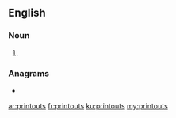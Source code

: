 ==English==

===Noun===
{{head|en|noun plural form}}

# {{plural of|printout|lang=en}}

===Anagrams===
* {{l|en|outsprint}}

[[ar:printouts]]
[[fr:printouts]]
[[ku:printouts]]
[[my:printouts]]